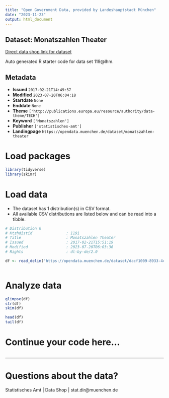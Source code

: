 ```yaml
---
title: "Open Government Data, provided by Landeshauptstadt München"
date: "2023-11-23"
output: html_document
---
```


## Dataset: Monatszahlen Theater

[Direct data shop link for dataset](https://opendata.muenchen.de/dataset/monatszahlen-theater)

Auto generated R starter code for data set 119@lhm.

## Metadata

- **Issued** `2017-02-21T14:49:57`
- **Modified** `2023-07-20T06:04:18`
- **Startdate** `None`
- **Enddate** `None`
- **Theme** `['http://publications.europa.eu/resource/authority/data-theme/TECH']`
- **Keyword** `['Monatszahlen']`
- **Publisher** `['statistisches-amt']`
- **Landingpage** `https://opendata.muenchen.de/dataset/monatszahlen-theater`


# Load packages

```r

library(tidyverse)
library(skimr)

```

# Load data

-   The dataset has 1 distribution(s) in CSV format.
-   All available CSV distributions are listed below and can be read into a tibble.

```r

# Distribution 0
# Ktzhdistid               : 1191
# Title                    : Monatszahlen Theater
# Issued                   : 2017-02-21T15:51:19
# Modified                 : 2023-07-20T06:03:36
# Rights                   : dl-by-de/2.0

df <- read_delim('https://opendata.muenchen.de/dataset/dacf1009-8933-4cdf-8c9d-40afd54e4ef7/resource/eb734a10-3b0a-4421-ae1d-4226f9409538/download/monatszahlen2307_theater_10_07_23_nosum.csv')



```

# Analyze data

```r

glimpse(df)
str(df)
skim(df)

head(df)
tail(df)

```

# Continue your code here...

```r

```

------------------------------------------------------------------------

# Questions about the data?

Statistisches Amt | Data Shop | stat.dir@muenchen.de
